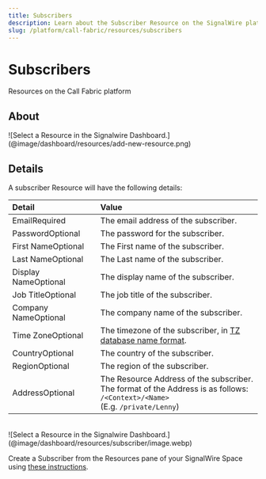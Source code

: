 ```yaml
---
title: Subscribers
description: Learn about the Subscriber Resource on the SignalWire platform - what they are, how they work, and how to manage them in the Dashboard.
slug: /platform/call-fabric/resources/subscribers
---
```



# Subscribers

<Subtitle>Resources on the Call Fabric platform</Subtitle>

## About

<ResourceSubscribers />

<Frame caption="The Resource selection menu">
  ![Select a Resource in the Signalwire Dashboard.](@image/dashboard/resources/add-new-resource.png)
</Frame>


## Details

A subscriber Resource will have the following details:

| Detail       | Value                                                                                                                                |
|:-------------|:-------------------------------------------------------------------------------------------------------------------------------------|
| Email<span className="required-arg">Required</span>        | The email address of the subscriber.                                                                                                 |
| Password<span className="optional-arg">Optional</span>     | The password for the subscriber.                                                                                                     |
| First Name<span className="optional-arg">Optional</span>   | The First name of the subscriber.                                                                                                    |
| Last Name<span className="optional-arg">Optional</span>    | The Last name of the subscriber.                                                                                                     |
| Display Name<span className="optional-arg">Optional</span> | The display name of the subscriber.                                                                                                  |
| Job Title<span className="optional-arg">Optional</span>    | The job title of the subscriber.                                                                                                     |
| Company Name<span className="optional-arg">Optional</span> | The company name of the subscriber.                                                                                                  |
| Time Zone<span className="optional-arg">Optional</span>    | The timezone of the subscriber, in [TZ database name format](https://en.wikipedia.org/wiki/List_of_tz_database_time_zones).          |
| Country<span className="optional-arg">Optional</span>      | The country of the subscriber.                                                                                                       |
| Region<span className="optional-arg">Optional</span>       | The region of the subscriber.                                                                                                        |
| Address<span className="optional-arg">Optional</span>      | The Resource Address of the subscriber.<br/>The format of the Address is as follows: `/<Context>/<Name>`<br/>(E.g. `/private/Lenny`) |

<br />

<Frame caption="Create a Subscriber Resource">
  ![Select a Resource in the Signalwire Dashboard.](@image/dashboard/resources/subscriber/image.webp)
</Frame>

Create a Subscriber from the Resources pane of your SignalWire Space using [these instructions](/platform/call-fabric/resources#create).
